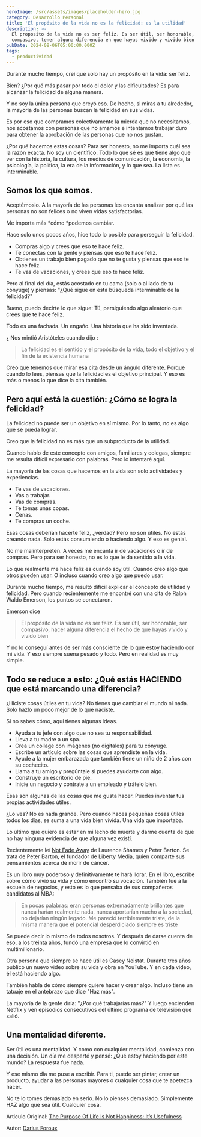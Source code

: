 ```yaml
---
heroImage: /src/assets/images/placeholder-hero.jpg
category: Desarrollo Personal
title: 'El propósito de la vida no es la felicidad: es la utilidad'
description: >-
  El proposito de la vida no es ser feliz. Es ser útil, ser honorable, ser
  compasivo, tener alguna diferencia en que hayas vivido y vivido bien
pubDate: 2024-08-06T05:00:00.000Z
tags:
  - productividad
---
```


Durante mucho tiempo, creí que solo hay un propósito en la vida: ser feliz.

Bien? ¿Por qué más pasar por todo el dolor y las dificultades? Es para alcanzar la felicidad de alguna manera.

Y no soy la única persona que creyó eso. De hecho, si miras a tu alrededor, la mayoría de las personas buscan la felicidad en sus vidas.

Es por eso que compramos colectivamente la mierda que no necesitamos, nos acostamos con personas que no amamos e intentamos trabajar duro para obtener la aprobación de las personas que no nos gustan.

¿Por qué hacemos estas cosas? Para ser honesto, no me importa cuál sea la razón exacta. No soy un científico. Todo lo que sé es que tiene algo que ver con la historia, la cultura, los medios de comunicación, la economía, la psicología, la política, la era de la información, y lo que sea. La lista es interminable.

## Somos los que somos.

Aceptémoslo. A la mayoría de las personas les encanta analizar por qué las personas no son felices o no viven vidas satisfactorias.

Me importa más \*cómo \*podemos cambiar.

Hace solo unos pocos años, hice todo lo posible para perseguir la felicidad.

* Compras algo y crees que eso te hace feliz.
* Te conectas con la gente y piensas que eso te hace feliz.
* Obtienes un trabajo bien pagado que no te gusta y piensas que eso te hace feliz.
* Te vas de vacaciones, y crees que eso te hace feliz.

Pero al final del día, estás acostado en tu cama (solo o al lado de tu cónyuge) y piensas: "¿Qué sigue en esta búsqueda interminable de la felicidad?"

Bueno, puedo decirte lo que sigue: Tú, persiguiendo algo aleatorio que crees que te hace feliz.

Todo es una fachada. Un engaño. Una historia que ha sido inventada.

¿ Nos mintió Aristóteles cuando dijo :

> La felicidad es el sentido y el propósito de la vida, todo el objetivo y el fin de la existencia humana

Creo que tenemos que mirar esa cita desde un ángulo diferente. Porque cuando lo lees, piensas que la felicidad es el objetivo principal. Y eso es más o menos lo que dice la cita también.

## Pero aquí está la cuestión: ¿Cómo se logra la felicidad?

La felicidad no puede ser un objetivo en sí mismo. Por lo tanto, no es algo que se pueda lograr.

Creo que la felicidad no es más que un subproducto de la utilidad.

Cuando hablo de este concepto con amigos, familiares y colegas, siempre me resulta difícil expresarlo con palabras. Pero lo intentaré aquí.

La mayoría de las cosas que hacemos en la vida son solo actividades y experiencias.

* Te vas de vacaciones.
* Vas a trabajar.
* Vas de compras.
* Te tomas unas copas.
* Cenas.
* Te compras un coche.

Esas cosas deberían hacerte feliz, ¿verdad? Pero no son útiles. No estás creando nada. Solo estás consumiendo o haciendo algo. Y eso es genial.

No me malinterpreten. A veces me encanta ir de vacaciones o ir de compras. Pero para ser honesto, no es lo que le da sentido a la vida.

Lo que realmente me hace feliz es cuando soy útil. Cuando creo algo que otros pueden usar. O incluso cuando creo algo que puedo usar.

Durante mucho tiempo, me resultó difícil explicar el concepto de utilidad y felicidad. Pero cuando recientemente me encontré con una cita de Ralph Waldo Emerson, los puntos se conectaron.

Emerson dice

> El propósito de la vida no es ser feliz. Es ser útil, ser honorable, ser compasivo, hacer alguna diferencia el hecho de que hayas vivido y vivido bien

Y no lo conseguí antes de ser más consciente de lo que estoy haciendo con mi vida. Y eso siempre suena pesado y todo. Pero en realidad es muy simple.

## Todo se reduce a esto: ¿Qué estás HACIENDO que está marcando una diferencia?

¿Hiciste cosas útiles en tu vida? No tienes que cambiar el mundo ni nada. Solo hazlo un poco mejor de lo que naciste.

Si no sabes cómo, aquí tienes algunas ideas.

* Ayuda a tu jefe con algo que no sea tu responsabilidad.
* Lleva a tu madre a un spa.
* Crea un collage con imágenes (no digitales) para tu cónyuge.
* Escribe un artículo sobre las cosas que aprendiste en la vida.
* Ayude a la mujer embarazada que también tiene un niño de 2 años con su cochecito.
* Llama a tu amigo y pregúntale si puedes ayudarte con algo.
* Construye un escritorio de pie.
* Inicie un negocio y contrate a un empleado y trátelo bien.

Esas son algunas de las cosas que me gusta hacer. Puedes inventar tus propias actividades útiles.

¿Lo ves? No es nada grande. Pero cuando haces pequeñas cosas útiles todos los días, se suma a una vida bien vivida. Una vida que importaba.

Lo último que quiero es estar en mi lecho de muerte y darme cuenta de que no hay ninguna evidencia de que alguna vez existí.

Recientemente leí [Not Fade Away](https://www.amazon.com/gp/product/006073731X/ref=as_li_qf_sp_asin_il_tl?ie=UTF8\&tag=dariusforoux-20\&camp=1789\&creative=9325\&linkCode=as2\&creativeASIN=006073731X\&linkId=fefb8d5fec514785c27b79c594b9764b) de Laurence Shames y Peter Barton. Se trata de Peter Barton, el fundador de Liberty Media, quien comparte sus pensamientos acerca de morir de cáncer.

Es un libro muy poderoso y definitivamente te hará llorar. En el libro, escribe sobre cómo vivió su vida y cómo encontró su vocación. También fue a la escuela de negocios, y esto es lo que pensaba de sus compañeros candidatos al MBA:

> En pocas palabras: eran personas extremadamente brillantes que nunca harían realmente nada, nunca aportarían mucho a la sociedad, no dejarían ningún legado. Me pareció terriblemente triste, de la misma manera que el potencial desperdiciado siempre es triste

Se puede decir lo mismo de todos nosotros. Y después de darse cuenta de eso, a los treinta años, fundó una empresa que lo convirtió en multimillonario.

Otra persona que siempre se hace útil es Casey Neistat. Durante tres años publicó un nuevo video sobre su vida y obra en YouTube. Y en cada video, él está haciendo algo.

También habla de cómo siempre quiere hacer y crear algo. Incluso tiene un tatuaje en el antebrazo que dice "Haz más".

La mayoría de la gente diría: "¿Por qué trabajarías más?" Y luego encienden Netflix y ven episodios consecutivos del último programa de televisión que salió.

## Una mentalidad diferente.

Ser útil es una mentalidad. Y como con cualquier mentalidad, comienza con una decisión. Un día me desperté y pensé: ¿Qué estoy haciendo por este mundo? La respuesta fue nada.

Y ese mismo día me puse a escribir. Para ti, puede ser pintar, crear un producto, ayudar a las personas mayores o cualquier cosa que te apetezca hacer.

No te lo tomes demasiado en serio. No lo pienses demasiado. Simplemente HAZ algo que sea útil. Cualquier cosa.

Articulo Original: <a href="https://dariusforoux.com/happiness-usefulness/" target="_blank"> The Purpose Of Life Is Not Happiness: It’s Usefulness </a>

Autor: <a href="https://dariusforoux.com/" target="_blank"> Darius Foroux </a>
